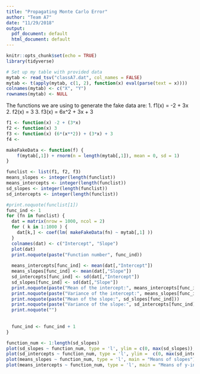 ```yaml
---
title: "Propagating Monte Carlo Error"
author: "Team A7"
date: "11/29/2018"
output:
  pdf_document: default
  html_document: default
---
```


```r
knitr::opts_chunk$set(echo = TRUE)
library(tidyverse)

# Set up my table with provided data
mytab <- read_tsv("classA7.dat", col_names = FALSE)
mytab <- t(apply(mytab, c(1, 2), function(x) eval(parse(text = x))))
colnames(mytab) <- c("X", "Y")
rownames(mytab) <- NULL
```

The functions we are using to generate the fake data are:
1. f1(x) = -2 + 3x
2. f2(x) = 3
3. f3(x) = 6x^2 + 3x + 3

```r
f1 <- function(x) -2 + (3*x)
f2 <- function(x) 3
f3 <- function(x) (6*(x**2)) + (3*x) + 3
f4 <- 

makeFakeData <- function(f) {
    f(mytab[,1]) + rnorm(n = length(mytab[,1]), mean = 0, sd = 1)
}
```

```r
funclist <- list(f1, f2, f3)
means_slopes <- integer(length(funclist))
means_intercepts <- integer(length(funclist))
sd_slopes <- integer(length(funclist))
sd_intercepts <- integer(length(funclist))

#print.noquote(funclist[1])
func_ind <- 1
for (fn in funclist) {
  dat = matrix(nrow = 1000, ncol = 2)
  for ( k in 1:1000 ) {
    dat[k,] <- coef(lm( makeFakeData(fn) ~ mytab[,1] ))
  }
  colnames(dat) <- c("Intercept", "Slope")
  plot(dat)
  print.noquote(paste("Function number", func_ind))
  
  means_intercepts[func_ind] <- mean(dat[,"Intercept"])
  means_slopes[func_ind] <- mean(dat[,"Slope"])
  sd_intercepts[func_ind] <- sd(dat[,"Intercept"])
  sd_slopes[func_ind] <- sd(dat[,"Slope"])
  print.noquote(paste("Mean of the intercept:", means_intercepts[func_ind]))
  print.noquote(paste("Variance of the intercept:", means_slopes[func_ind]))
  print.noquote(paste("Mean of the slope:", sd_slopes[func_ind]))
  print.noquote(paste("Variance of the slope:", sd_intercepts[func_ind]))
  print.noquote("")
 
  
  func_ind <- func_ind + 1
}

```

``` r
function_num <- 1:length(sd_slopes)
plot(sd_slopes ~ function_num, type = 'l', ylim = c(0, max(sd_slopes)), main = "Standard deviation of slopes")
plot(sd_intercepts ~ function_num, type = 'l', ylim =  c(0, max(sd_intercepts)), main = "Standard deviation of y-intercepts")
plot(means_slopes ~ function_num, type = 'l', main = "Means of slopes")
plot(means_intercepts ~ function_num, type = 'l', main = "Means of y-intercepts")
```
